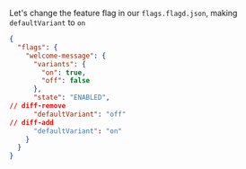 Let's change the feature flag in our `flags.flagd.json`, making `defaultVariant` to `on`

```json
{
  "flags": {
    "welcome-message": {
      "variants": {
        "on": true,
        "off": false
      },
      "state": "ENABLED",
// diff-remove
      "defaultVariant": "off"
// diff-add
      "defaultVariant": "on"
    }
  }
}
```
